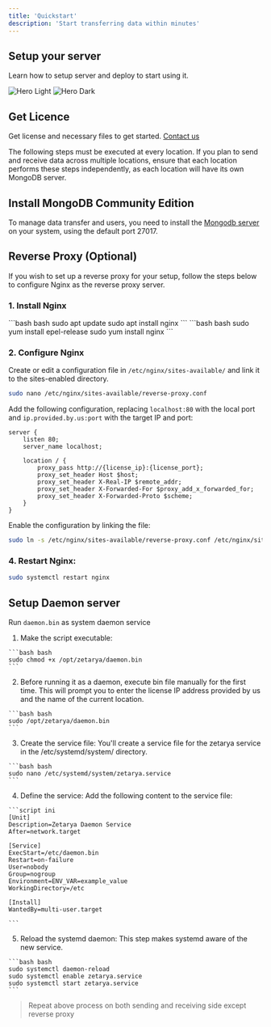 ```yaml
---
title: 'Quickstart'
description: 'Start transferring data within minutes'
---
```


## Setup your server

Learn how to setup server and deploy to start using it.

<img
    className="block dark:hidden"
    src="/images/representation-light.svg"
    alt="Hero Light"
/>
<img
    className="hidden dark:block"
    src="/images/representation-dark.svg"
    alt="Hero Dark"
/>

## Get Licence

Get license and necessary files to get started. [Contact us](mailto:sales@zetarya.com)


<Note>The following steps must be executed at every location. If you plan to send and receive data across multiple locations, ensure that each location performs these steps independently, as each location will have its own MongoDB server.</Note>


## Install MongoDB Community Edition

To manage data transfer and users, you need to install the [Mongodb server](https://www.mongodb.com/docs/manual/administration/install-community/) on your system, using the default port 27017.

## Reverse Proxy (Optional)

If you wish to set up a reverse proxy for your setup, follow the steps below to configure Nginx as the reverse proxy server.


### 1. Install Nginx

<Tabs>
    <Tab title="For Ubuntu/Debian">
        ```bash bash
        sudo apt update
        sudo apt install nginx
        ```
    </Tab>
    <Tab title="For RHEL/CentOS">
        ```bash bash
        sudo yum install epel-release
        sudo yum install nginx
        ```
    </Tab>
</Tabs>

### 2. Configure Nginx

Create or edit a configuration file in `/etc/nginx/sites-available/` and link it to the sites-enabled directory.

```bash bash
sudo nano /etc/nginx/sites-available/reverse-proxy.conf
```

Add the following configuration, replacing `localhost:80` with the local port and `ip.provided.by.us:port` with the target IP and port:

```script nginx
server {
    listen 80;
    server_name localhost;

    location / {
        proxy_pass http://{license_ip}:{license_port};
        proxy_set_header Host $host;
        proxy_set_header X-Real-IP $remote_addr;
        proxy_set_header X-Forwarded-For $proxy_add_x_forwarded_for;
        proxy_set_header X-Forwarded-Proto $scheme;
    }
}
```

Enable the configuration by linking the file:

```bash bash
sudo ln -s /etc/nginx/sites-available/reverse-proxy.conf /etc/nginx/sites-enabled/
```

### 4. Restart Nginx:

```bash bash
sudo systemctl restart nginx
```


## Setup Daemon server

Run `daemon.bin` as system daemon service

1. Make the script executable:

<CodeGroup>

    ```bash bash
    sudo chmod +x /opt/zetarya/daemon.bin
    ```

</CodeGroup>

2. Before running it as a daemon, execute bin file manually for the first time. This will prompt you to enter the license IP address provided by us and the name of the current location.

<CodeGroup>

    ```bash bash
    sudo /opt/zetarya/daemon.bin
    ```

</CodeGroup>

3. Create the service file: You'll create a service file for the zetarya service in the /etc/systemd/system/ directory.

<CodeGroup>

    ```bash bash
    sudo nano /etc/systemd/system/zetarya.service
    ```

</CodeGroup>

4. Define the service: Add the following content to the service file:

<CodeGroup>

    ```script ini
    [Unit]
    Description=Zetarya Daemon Service
    After=network.target

    [Service]
    ExecStart=/etc/daemon.bin
    Restart=on-failure
    User=nobody
    Group=nogroup
    Environment=ENV_VAR=example_value
    WorkingDirectory=/etc

    [Install]
    WantedBy=multi-user.target

    ```

</CodeGroup>

5. Reload the systemd daemon: This step makes systemd aware of the new service.

<CodeGroup>

    ```bash bash
    sudo systemctl daemon-reload
    sudo systemctl enable zetarya.service
    sudo systemctl start zetarya.service
    ```

</CodeGroup>

> Repeat above process on both sending and receiving side except reverse proxy


